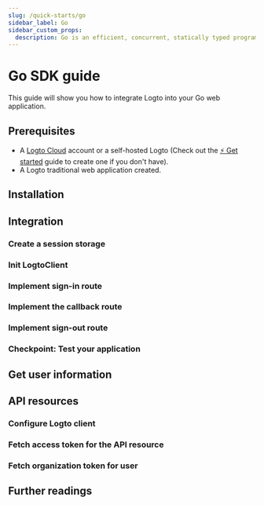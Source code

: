 ```yaml
---
slug: /quick-starts/go
sidebar_label: Go
sidebar_custom_props:
  description: Go is an efficient, concurrent, statically typed programming language for web applications.
---
```




# Go SDK guide

This guide will show you how to integrate Logto into your Go web application.

<GoGuideTip />

## Prerequisites

- A [Logto Cloud](https://cloud.logto.io) account or a self-hosted Logto (Check out the [⚡ Get started](../../../docs/tutorials/get-started/) guide to create one if you don't have).
- A Logto traditional web application created.

## Installation

<Installation />

## Integration

### Create a session storage

<CreateSessionStorage />

### Init LogtoClient

<InitLogtoClient />

### Implement sign-in route

<ImplementSignInRoute />

### Implement the callback route

<ImplementCallbackRoute />

### Implement sign-out route

<ImplementSignOutRoute />

### Checkpoint: Test your application

<TestYourApplication />

## Get user information

<GetUserInfoApis getIdTokenClaimsApi="GetIdTokenClaims" fetchUserInfoApi="FetchUserInfo" />

<ScopesAndClaims />

## API resources

<ApiResourcesDescription />

### Configure Logto client

<ConfigApiResources />

### Fetch access token for the API resource

<FetchAccessTokenForApiResources />

### Fetch organization token for user

<FetchOrganizationTokenForUser />

## Further readings

<FurtherReadings />
